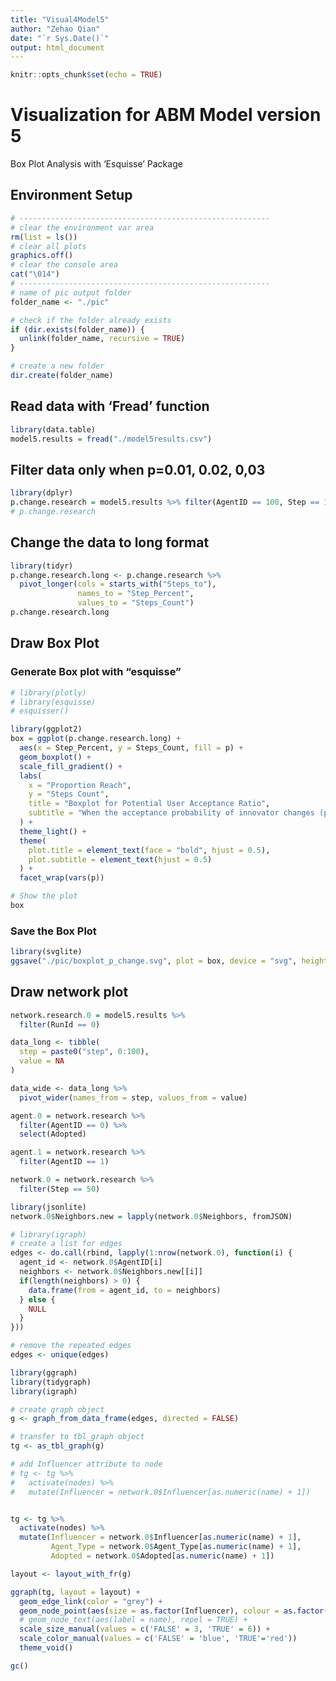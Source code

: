 ```yaml
---
title: "Visual4Model5"
author: "Zehao Qian"
date: "`r Sys.Date()`"
output: html_document
---
```


```r
knitr::opts_chunk$set(echo = TRUE)
```

# Visualization for ABM Model version 5

Box Plot Analysis with 'Esquisse' Package

## Environment Setup

```r
# --------------------------------------------------------
# clear the environment var area
rm(list = ls())
# clear all plots
graphics.off()
# clear the console area
cat("\014")
# --------------------------------------------------------
# name of pic output folder
folder_name <- "./pic"

# check if the folder already exists
if (dir.exists(folder_name)) {
  unlink(folder_name, recursive = TRUE)
}

# create a new folder
dir.create(folder_name)
```

## Read data with 'Fread' function

```r
library(data.table)
model5.results = fread("./model5results.csv")
```

## Filter data only when p=0.01, 0.02, 0,03

```r
library(dplyr)
p.change.research = model5.results %>% filter(AgentID == 100, Step == 100)
# p.change.research
```

## Change the data to long format

```r
library(tidyr)
p.change.research.long <- p.change.research %>%
  pivot_longer(cols = starts_with("Steps_to"), 
               names_to = "Step_Percent", 
               values_to = "Steps_Count")
p.change.research.long
```

## Draw Box Plot

### Generate Box plot with "esquisse"

```r
# library(plotly)
# library(esquisse)
# esquisser()
```

```r
library(ggplot2)
box = ggplot(p.change.research.long) +
  aes(x = Step_Percent, y = Steps_Count, fill = p) +
  geom_boxplot() +
  scale_fill_gradient() +
  labs(
    x = "Proportion Reach",
    y = "Steps Count",
    title = "Boxplot for Potential User Acceptance Ratio",
    subtitle = "When the acceptance probability of innovator changes (p)"
  ) +
  theme_light() +
  theme(
    plot.title = element_text(face = "bold", hjust = 0.5),
    plot.subtitle = element_text(hjust = 0.5)
  ) +
  facet_wrap(vars(p))

# Show the plot
box
```

### Save the Box Plot

```r
library(svglite)
ggsave("./pic/boxplot_p_change.svg", plot = box, device = "svg", height = 9, width = 16)
```

## Draw network plot

```r
network.research.0 = model5.results %>%
  filter(RunId == 0)
```

```r
data_long <- tibble(
  step = paste0("step", 0:100),
  value = NA
)

data_wide <- data_long %>%
  pivot_wider(names_from = step, values_from = value)
```

```r
agent.0 = network.research %>%
  filter(AgentID == 0) %>%
  select(Adopted)
```

```r
agent.1 = network.research %>%
  filter(AgentID == 1)
```

```r
network.0 = network.research %>%
  filter(Step == 50)
```

```r
library(jsonlite)
network.0$Neighbors.new = lapply(network.0$Neighbors, fromJSON)
```

```r
# library(igraph)
# create a list for edges
edges <- do.call(rbind, lapply(1:nrow(network.0), function(i) {
  agent_id <- network.0$AgentID[i]
  neighbors <- network.0$Neighbors.new[[i]]
  if(length(neighbors) > 0) {
    data.frame(from = agent_id, to = neighbors)
  } else {
    NULL
  }
}))

# remove the repeated edges
edges <- unique(edges)
```

```r
library(ggraph)
library(tidygraph)
library(igraph)

# create graph object
g <- graph_from_data_frame(edges, directed = FALSE)

# transfer to tbl_graph object
tg <- as_tbl_graph(g)

# add Influencer attribute to node
# tg <- tg %>%
#   activate(nodes) %>%
#   mutate(Influencer = network.0$Influencer[as.numeric(name) + 1])


tg <- tg %>%
  activate(nodes) %>%
  mutate(Influencer = network.0$Influencer[as.numeric(name) + 1],
         Agent_Type = network.0$Agent_Type[as.numeric(name) + 1],
         Adopted = network.0$Adopted[as.numeric(name) + 1])
```

```r

layout <- layout_with_fr(g)
```

```r
ggraph(tg, layout = layout) + 
  geom_edge_link(color = "grey") + 
  geom_node_point(aes(size = as.factor(Influencer), colour = as.factor(Adopted)), show.legend = FALSE) + 
  # geom_node_text(aes(label = name), repel = TRUE) + 
  scale_size_manual(values = c('FALSE' = 3, 'TRUE' = 6)) + 
  scale_color_manual(values = c('FALSE' = 'blue', 'TRUE'='red'))
  theme_void()
```

```r
gc()
```
